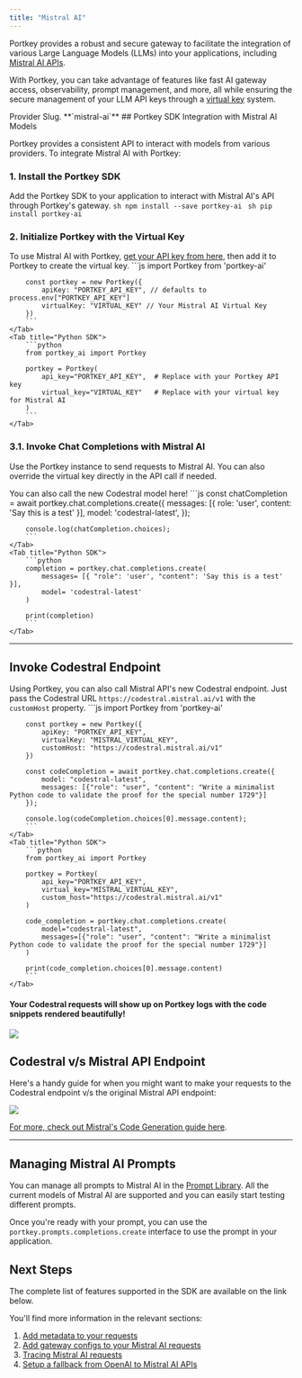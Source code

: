 ```yaml
---
title: "Mistral AI"
---
```


Portkey provides a robust and secure gateway to facilitate the integration of various Large Language Models (LLMs) into your applications, including [Mistral AI APIs](https://docs.mistral.ai/api/).

With Portkey, you can take advantage of features like fast AI gateway access, observability, prompt management, and more, all while ensuring the secure management of your LLM API keys through a [virtual key](/docs/product/ai-gateway/virtual-keys) system.

<Note>
Provider Slug. **`mistral-ai`**
</Note>
## Portkey SDK Integration with Mistral AI Models

Portkey provides a consistent API to interact with models from various providers. To integrate Mistral AI with Portkey:

### 1\. Install the Portkey SDK

Add the Portkey SDK to your application to interact with Mistral AI's API through Portkey's gateway.
<Tabs>
    <Tab title="NodeJS">
        ```sh
        npm install --save portkey-ai
        ```
    </Tab>
    <Tab title="Python">
        ```sh
        pip install portkey-ai
        ```
    </Tab>

  </Tabs>




### 2\. Initialize Portkey with the Virtual Key

To use Mistral AI with Portkey, [get your API key from here](https://console.mistral.ai/api-keys/ ), then add it to Portkey to create the virtual key.
<Tabs>
    <Tab title="NodeJS SDK">
        ```js
        import Portkey from 'portkey-ai'

        const portkey = new Portkey({
            apiKey: "PORTKEY_API_KEY", // defaults to process.env["PORTKEY_API_KEY"]
            virtualKey: "VIRTUAL_KEY" // Your Mistral AI Virtual Key
        })
        ```
    </Tab>
    <Tab title="Python SDK">
        ```python
        from portkey_ai import Portkey

        portkey = Portkey(
            api_key="PORTKEY_API_KEY",  # Replace with your Portkey API key
            virtual_key="VIRTUAL_KEY"   # Replace with your virtual key for Mistral AI
        )
        ```
    </Tab>

  </Tabs>


### **3.1\. Invoke Chat Completions with** Mistral AI

Use the Portkey instance to send requests to Mistral AI. You can also override the virtual key directly in the API call if needed.

You can also call the new Codestral model here!
<Tabs>
    <Tab title="NodeJS SDK">
        ```js
        const chatCompletion = await portkey.chat.completions.create({
            messages: [{ role: 'user', content: 'Say this is a test' }],
            model: 'codestral-latest',
        });

        console.log(chatCompletion.choices);
        ```
    </Tab>
    <Tab title="Python SDK">
        ```python
        completion = portkey.chat.completions.create(
            messages= [{ "role": 'user', "content": 'Say this is a test' }],
            model= 'codestral-latest'
        )

        print(completion)
        ```
    </Tab>

  </Tabs>



---

## Invoke Codestral Endpoint

Using Portkey, you can also call Mistral API's new Codestral endpoint. Just pass the Codestral URL `https://codestral.mistral.ai/v1` with the `customHost` property.
<Tabs>
    <Tab title="NodeJS SDK">
        ```js
        import Portkey from 'portkey-ai'

        const portkey = new Portkey({
            apiKey: "PORTKEY_API_KEY",
            virtualKey: "MISTRAL_VIRTUAL_KEY",
            customHost: "https://codestral.mistral.ai/v1"
        })

        const codeCompletion = await portkey.chat.completions.create({
            model: "codestral-latest",
            messages: [{"role": "user", "content": "Write a minimalist Python code to validate the proof for the special number 1729"}]
        });

        console.log(codeCompletion.choices[0].message.content);
        ```
    </Tab>
    <Tab title="Python SDK">
        ```python
        from portkey_ai import Portkey

        portkey = Portkey(
            api_key="PORTKEY_API_KEY",
            virtual_key="MISTRAL_VIRTUAL_KEY",
            custom_host="https://codestral.mistral.ai/v1"
        )

        code_completion = portkey.chat.completions.create(
            model="codestral-latest",
            messages=[{"role": "user", "content": "Write a minimalist Python code to validate the proof for the special number 1729"}]
        )

        print(code_completion.choices[0].message.content)
        ```
    </Tab>

  </Tabs>




#### Your Codestral requests will show up on Portkey logs with the code snippets rendered beautifully!

<Frame>
    <img src="/images/llms/mistral.png"/>
</Frame>

## Codestral v/s Mistral API Endpoint

Here's a handy guide for when you might want to make your requests to the Codestral endpoint v/s the original Mistral API endpoint:
<Frame>
    <img src="/images/llms/codestral.png"/>
</Frame>

[For more, check out Mistral's Code Generation guide here](https://docs.mistral.ai/capabilities/code%5Fgeneration/#operation/listModels).

---

## Managing Mistral AI Prompts

You can manage all prompts to Mistral AI in the [Prompt Library](/docs/product/prompt-library). All the current models of Mistral AI are supported and you can easily start testing different prompts.

Once you're ready with your prompt, you can use the `portkey.prompts.completions.create` interface to use the prompt in your application.

## Next Steps

The complete list of features supported in the SDK are available on the link below.
<Card title="SDK" href="/api-reference/portkey-sdk-client">
</Card>

You'll find more information in the relevant sections:

1. [Add metadata to your requests](/docs/product/observability/metadata)
2. [Add gateway configs to your Mistral AI](/docs/product/ai-gateway/configs)[ requests](/docs/product/ai-gateway/configs)
3. [Tracing Mistral AI requests](/docs/product/observability/traces)
4. [Setup a fallback from OpenAI to Mistral AI APIs](/docs/product/ai-gateway/fallbacks)
